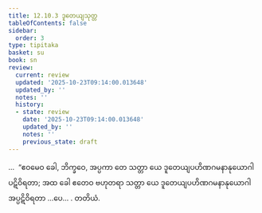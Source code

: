 ```yaml
---
title: 12.10.3 ဒူတေယျသုတ္တ
tableOfContents: false
sidebar:
  order: 3
type: tipitaka
basket: su
book: sn
review:
  current: review
  updated: '2025-10-23T09:14:00.013648'
  updated_by: ''
  notes: ''
  history:
  - state: review
    date: '2025-10-23T09:14:00.013648'
    updated_by: ''
    notes: ''
    previous_state: draft
---
```



<ReviewStatus review={frontmatter.review} showDetails={true} />

<HypothesisAnnotation frontmatter={frontmatter} />

<DynamicBreadcrumb />

<Division number="1163" book="sn" e="ch" v="18">

<Paragraph number="2509" book="sn">
…  “ဧဝမေဝ ခေါ, ဘိက္ခဝေ, အပ္ပကာ တေ သတ္တာ ယေ ဒူတေယျပဟိဏဂမနာနုယောဂါ ပဋိဝိရတာ; အထ ခေါ ဧတေဝ ဗဟုတရာ သတ္တာ ယေ ဒူတေယျပဟိဏဂမနာနုယောဂါ အပ္ပဋိဝိရတာ …ပေ… .

</Paragraph>
</Division>

<Paragraph number="2510" type="center" book="sn">
တတိယံ.
</Paragraph>